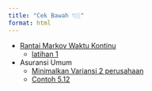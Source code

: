 ```yaml
---
title: "Cek Bawah 👇🏼"
format: html
---
```


- [Rantai Markov Waktu Kontinu](modstok/rantai-markov-waktu-kontinu.qmd)
  - [latihan 1](modstok/latihan-ctmc-1.qmd)
  
- Asuransi Umum
    - [Minimalkan Variansi 2 perusahaan](asum/min-Var-2firm.qmd)
    - [Contoh 5.12](asum/Contoh-5.12.qmd)